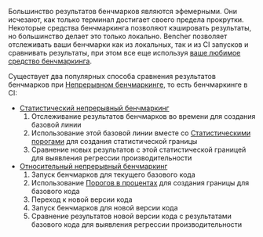 Большинство результатов бенчмарков являются эфемерными.
Они исчезают, как только терминал достигает своего предела прокрутки.
Некоторые средства бенчмаркинга позволяют кэшировать результаты, но большинство делает это только локально.
Bencher позволяет отслеживать ваши бенчмарки как из локальных, так и из CI запусков и сравнивать результаты,
при этом все еще используя [ваше любимое средство бенчмаркинга][adapters].

Существует два популярных способа сравнения результатов бенчмарков при [Непрерывном бенчмаркинге][continuous benchmarking], то есть бенчмаркинге в CI:

- [Статистический непрерывный бенчмаркинг][statistical continuous benchmarking]
  1. Отслеживание результатов бенчмарков во времени для создания базовой линии
  2. Использование этой базовой линии вместе со [Статистическими порогами][thresholds] для создания статистической границы
  3. Сравнение новых результатов с этой статистической границей для выявления регрессии производительности
- [Относительный непрерывный бенчмаркинг][relative continuous benchmarking]
  1. Запуск бенчмарков для текущего базового кода
  2. Использование [Порогов в процентах][percentage thresholds] для создания границы для базового кода
  3. Переход к новой версии кода
  4. Запуск бенчмарков для новой версии кода
  5. Сравнение результатов новой версии кода с результатами базового кода для выявления регрессии производительности

[adapters]: /ru/docs/explanation/adapters/
[continuous benchmarking]: /ru/docs/explanation/continuous-benchmarking/
[thresholds]: /ru/docs/explanation/thresholds/
[percentage thresholds]: /ru/docs/explanation/thresholds/#percentage-thresholds

[statistical continuous benchmarking]: #statistical-continuous-benchmarking
[relative continuous benchmarking]: #relative-continuous-benchmarking